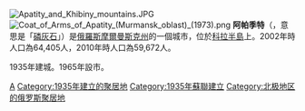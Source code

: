 {{coord|67|34|N|33|24|E|display=title}}
[[File:Apatity_and_Khibiny_mountains.JPG|thumb]]
[[File:Coat_of_Arms_of_Apatity_(Murmansk_oblast)_(1973).png|right]]
'''阿帕季特'''（{{lang-ru|Апати́ты}}，意思是「[[磷灰石|磷灰石]]」）是[[俄羅斯|俄羅斯]][[摩爾曼斯克州|摩爾曼斯克州]]的一個城市，位於[[科拉半島|科拉半島]]上。2002年時人口為64,405人，2010年時人口為59,672人。

1935年建城。1965年設市。

{{摩爾曼斯克州城市}}
{{Authority control}}
[[Category:摩爾曼斯克州城市|А]]
[[Category:1935年建立的聚居地|Category:1935年建立的聚居地]]
[[Category:1935年蘇聯建立|Category:1935年蘇聯建立]]
[[Category:北极地区的俄罗斯聚居地|Category:北极地区的俄罗斯聚居地]]